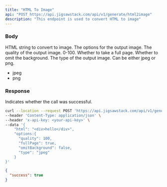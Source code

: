 ```yaml
---
title: "HTML To Image"
api: "POST https://api.jigsawstack.com/api/v1/generate/html2image"
description: "This endpoint is used to convert HTML to image"
---
```


### Body

<ParamField body="html" type="string" required>
  HTML string to convert to image.
</ParamField>

<ParamField body="option" type="JSON">
  The options for the output image.
  <Expandable title="properties">
    <ResponseField name="quality" type="number">
      The quality of the output image. 0-100.
    </ResponseField>
    <ResponseField name="fullPage" type="boolean">
      Whether to take a full page.
    </ResponseField>
    <ResponseField name="omitBackground" type="boolean">
      Whether to omit the background.
    </ResponseField>
    <ResponseField name="type" type="string">
      The type of the output image. Can be either jpeg or png.
      <ul>
        <li>jpeg</li>
        <li>png</li>
      </ul>
    </ResponseField>
  </Expandable>
</ParamField>

### Response

<ResponseField name="success" type="boolean">
  Indicates whether the call was successful.
</ResponseField>

<RequestExample>

```bash Example Request
curl --location --request POST 'https://api.jigsawstack.com/api/v1/generate/html2image' \
--header 'Content-Type: application/json' \
--header 'x-api-key: <your-api-key>' \
--data '{
    "html": "<div>hello</div>",
    "options:{
      "quality": 100,
      "fullPage": true,
      "omitBackground": false,
      "type": "jpeg"
    }
}'
```

</RequestExample>

<ResponseExample>

```json Response
{
  "success": true
}
```

</ResponseExample>
